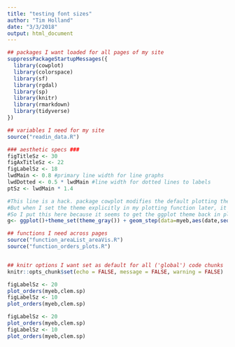 ```yaml
---
title: "testing font sizes"
author: "Tim Holland"
date: "3/3/2018"
output: html_document
---
```


``` r
## packages I want loaded for all pages of my site
suppressPackageStartupMessages({
  library(cowplot)
  library(colorspace)
  library(sf)
  library(rgdal)
  library(sp)
  library(knitr)
  library(rmarkdown)
  library(tidyverse)
})

## variables I need for my site 
source("readin_data.R")

### aesthetic specs ###
figTitleSz <- 30
figAxTitleSz <- 22
figLabelSz <- 18
lwdMain <- 0.8 #primary line width for line graphs
lwdDotted <- 0.5 * lwdMain #line width for dotted lines to labels
ptSz <- lwdMain * 1.4

#This line is a hack. package cowplot modifies the default plotting theme for ggplot. 
#But when I set the theme explicitly in my plotting function later, it only works for the 2nd plot, and leaves the first plot showing the cowplot version. 
#So I put this here because it seems to get the ggplot theme back in place for the 1st plot. 
g<- ggplot()+theme_set(theme_gray()) + geom_step(data=myeb,aes(date,seq_along(date))) 

## functions I need across pages
source("function_areaList_areaVis.R")
source("function_orders_plots.R")


## knitr options I want set as default for all ('global') code chunks
knitr::opts_chunk$set(echo = FALSE, message = FALSE, warning = FALSE)

```



```r
figLabelSz <- 20
plot_orders(myeb,clem.sp)
figLabelSz <- 10
plot_orders(myeb,clem.sp)
```

```r
figLabelSz <- 20
plot_orders(myeb,clem.sp)
figLabelSz <- 10
plot_orders(myeb,clem.sp)
```
